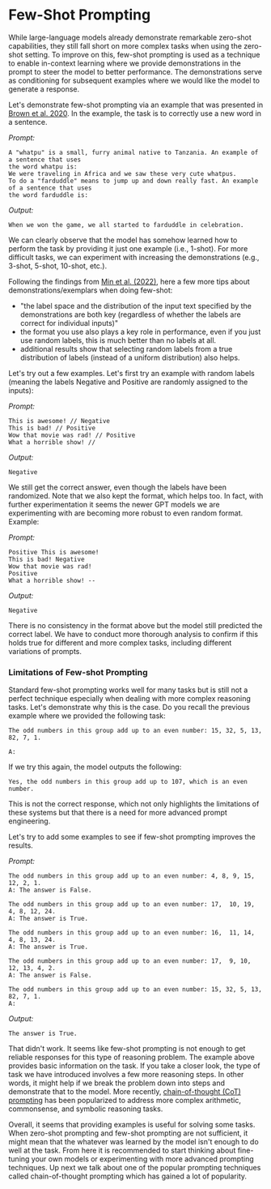 # Few-Shot Prompting

While large-language models already demonstrate remarkable zero-shot capabilities, they still fall short on more complex tasks when using the zero-shot setting. To improve on this, few-shot prompting is used as a technique to enable in-context learning where we provide demonstrations in the prompt to steer the model to better performance. The demonstrations serve as conditioning for subsequent examples where we would like the model to generate a response. 

Let's demonstrate few-shot prompting via an example that was presented in [Brown et al. 2020](https://arxiv.org/abs/2005.14165). In the example, the task is to correctly use a new word in a sentence.

*Prompt:*
```
A "whatpu" is a small, furry animal native to Tanzania. An example of a sentence that uses
the word whatpu is:
We were traveling in Africa and we saw these very cute whatpus.
To do a "farduddle" means to jump up and down really fast. An example of a sentence that uses
the word farduddle is:
```

*Output:*
```
When we won the game, we all started to farduddle in celebration.
```

We can clearly observe that the model has somehow learned how to perform the task by providing it just one example (i.e., 1-shot). For more difficult tasks, we can experiment with increasing the demonstrations (e.g., 3-shot, 5-shot, 10-shot, etc.). 

Following the findings from [Min et al. (2022)](https://arxiv.org/abs/2202.12837), here a few more tips about demonstrations/exemplars when doing few-shot:

- "the label space and the distribution of the input text specified by the demonstrations are both key (regardless of whether the labels are correct for individual inputs)"
- the format you use also plays a key role in performance, even if you just use random labels, this is much better than no labels at all.  
- additional results show that selecting random labels from a true distribution of labels (instead of a uniform distribution) also helps.

Let's try out a few examples. Let's first try an example with random labels (meaning the labels Negative and Positive are randomly assigned to the inputs):

*Prompt:*
```
This is awesome! // Negative
This is bad! // Positive
Wow that movie was rad! // Positive
What a horrible show! //
```

*Output:*
```
Negative
```

We still get the correct answer, even though the labels have been randomized. Note that we also kept the format, which helps too. In fact, with further experimentation it seems the newer GPT models we are experimenting with are becoming more robust to even random format. Example:

*Prompt:*
```
Positive This is awesome! 
This is bad! Negative
Wow that movie was rad!
Positive
What a horrible show! --
```

*Output:*
```
Negative
```

There is no consistency in the format above but the model still predicted the correct label. We have to conduct more thorough analysis to confirm if this holds true for different and more complex tasks, including different variations of prompts.

### Limitations of Few-shot Prompting

Standard few-shot prompting works well for many tasks but is still not a perfect technique especially when dealing with more complex reasoning tasks. Let's demonstrate why this is the case. Do you recall the previous example where we provided the following task:

```
The odd numbers in this group add up to an even number: 15, 32, 5, 13, 82, 7, 1. 

A: 
```

If we try this again, the model outputs the following:

```
Yes, the odd numbers in this group add up to 107, which is an even number.
```

This is not the correct response, which not only highlights the limitations of these systems but that there is a need for more advanced prompt engineering. 

Let's try to add some examples to see if few-shot prompting improves the results.

*Prompt:*
```
The odd numbers in this group add up to an even number: 4, 8, 9, 15, 12, 2, 1.
A: The answer is False.

The odd numbers in this group add up to an even number: 17,  10, 19, 4, 8, 12, 24.
A: The answer is True.

The odd numbers in this group add up to an even number: 16,  11, 14, 4, 8, 13, 24.
A: The answer is True.

The odd numbers in this group add up to an even number: 17,  9, 10, 12, 13, 4, 2.
A: The answer is False.

The odd numbers in this group add up to an even number: 15, 32, 5, 13, 82, 7, 1. 
A: 
```

*Output:*
```
The answer is True.
```

That didn't work. It seems like few-shot prompting is not enough to get reliable responses for this type of reasoning problem. The example above provides basic information on the task. If you take a closer look, the type of task we have introduced involves a few more reasoning steps. In other words, it might help if we break the problem down into steps and demonstrate that to the model. More recently, [chain-of-thought (CoT) prompting](https://arxiv.org/abs/2201.11903) has been popularized to address more complex arithmetic, commonsense, and symbolic reasoning tasks.

Overall, it seems that providing examples is useful for solving some tasks. When zero-shot prompting and few-shot prompting are not sufficient, it might mean that the whatever was learned by the model isn't enough to do well at the task. From here it is recommended to start thinking about fine-tuning your own models or experimenting with more advanced prompting techniques. Up next we talk about one of the popular prompting techniques called chain-of-thought prompting which has gained a lot of popularity. 